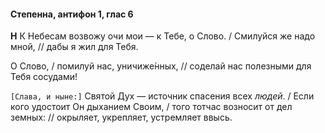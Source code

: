 #### Степенна, антифон 1, глас 6

**Н** К Небесам возвожу очи мои — к Тебе, о Слово. / Смилуйся же надо мной, // дабы я жил для Тебя.

О Слово, / помилуй нас, уничиже́нных, // соделай нас полезными для Тебя сосудами!

<R>`[Слава, и ныне:]`</R> Святой Дух — источник спасения всех *людей*. / Если кого удостоит Он дыханием Своим, / того тотчас возносит от дел земных: // окрыляет, укрепляет, устремляет ввысь.
